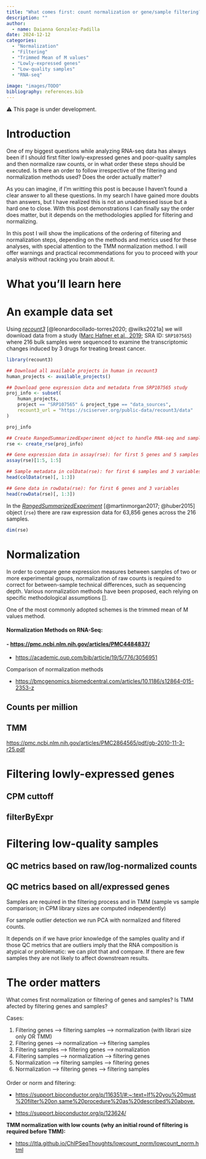 ```yaml
---
title: "What comes first: count normalization or gene/sample filtering?"
description: ""
author:
  - name: Daianna Gonzalez-Padilla
date: 2024-12-12
categories:
  - "Normalization"
  - "Filtering"
  - "Trimmed Mean of M values"
  - "Lowly-expressed genes"
  - "Low-quality samples"
  - "RNA-seq"
  
image: "images/TODO"
bibliography: references.bib
---
```


⚠️ This page is under development.

# Introduction

One of my biggest questions while analyzing RNA-seq data has always been if I should first filter lowly-expressed genes and poor-quality samples and then normalize raw counts, or in what order these steps should be executed. Is there an order to follow irrespective of the filtering and normalization methods used? Does the order actually matter?

As you can imagine, if I'm writting this post is because I haven't found a clear answer to all these questions. In my search I have gained more doubts than answers, but I have realized this is not an unaddressed issue but a hard one to close. With this post demonstrations I can finally say the order does matter, but it depends on the methodologies applied for filtering and normalizing.

In this post I will show the implications of the ordering of filtering and normalization steps, depending on the methods and metrics used for these analyses, with special attention to the TMM normalization method. I will offer warnings and practical recommendations for you to proceed with your analysis without racking you brain about it.

# What you'll learn here

# An example data set

Using [*recount3*](https://rna.recount.bio) [@leonardocollado-torres2020; @wilks2021a] we will download data from a study ([Marc Hafner et al., 2019](10.1016/j.chembiol.2019.05.005); SRA ID: `SRP107565`) where 216 bulk samples were sequenced to examine the transcriptomic changes induced by 3 drugs for treating breast cancer.

```r
library(recount3)

## Download all available projects in human in recount3
human_projects <- available_projects()

## Download gene expression data and metadata from SRP107565 study
proj_info <- subset(
    human_projects,
    project == "SRP107565" & project_type == "data_sources",
    recount3_url = "https://sciserver.org/public-data/recount3/data"
)

proj_info

## Create RangedSummarizedExperiment object to handle RNA-seq and sample data 
rse <- create_rse(proj_info)

## Gene expression data in assay(rse): for first 5 genes and 5 samples
assay(rse)[1:5, 1:5]

## Sample metadata in colData(rse): for first 6 samples and 3 variables
head(colData(rse)[, 1:3])

## Gene data in rowData(rse): for first 6 genes and 3 variables
head(rowData(rse)[, 1:3])

```

In the [*RangedSummarizedExperiment*](https://www.bioconductor.org/packages/devel/bioc/vignettes/SummarizedExperiment/inst/doc/SummarizedExperiment.html) [@martinmorgan2017; @huber2015] object (`rse`) there are raw expression data for 63,856 genes across the 216 samples.

```r
dim(rse)
```

# Normalization

In order to compare gene expression measures between samples of two or more experimental groups, normalization of raw counts is required to correct for between-sample technical differences, such as sequencing depth. Various normalization methods have been proposed, each relying on specific methodological assumptions \[\].

One of the most commonly adopted schemes is the trimmed mean of M values method.

#### **Normalization Methods on RNA-Seq:**

#### - <https://pmc.ncbi.nlm.nih.gov/articles/PMC4484837/>

-   <https://academic.oup.com/bib/article/19/5/776/3056951>

Comparison of normalization methods

-   <https://bmcgenomics.biomedcentral.com/articles/10.1186/s12864-015-2353-z>

## Counts per million

## TMM

<https://pmc.ncbi.nlm.nih.gov/articles/PMC2864565/pdf/gb-2010-11-3-r25.pdf>

# Filtering lowly-expressed genes

## CPM cuttoff

## filterByExpr

# Filtering low-quality samples

## QC metrics based on raw/log-normalized counts

## QC metrics based on all/expressed genes

Samples are required in the filtering process and in TMM (sample vs sample comparison; in CPM library sizes are computed independently)

For sample outlier detection we run PCA with normalized and filtered counts.

It depends on if we have prior knowledge of the samples quality and if those QC metrics that are outliers imply that the RNA composition is atypical or problematic: we can plot that and compare. If there are few samples they are not likely to affect downstream results.

# The order matters

What comes first normalization or filtering of genes and samples? Is TMM afected by filtering genes and samples?

Cases:

1.  Filtering genes –\> filtering samples –\> normalization (with librari size only OR TMM)
2.  Filtering genes –\> normalization –\> filtering samples
3.  Filtering samples –\> filtering genes –\> normalization
4.  Filtering samples –\> normalization –\> filtering genes
5.  Normalization –\> filtering samples –\> filtering genes
6.  Normalization –\> filtering genes –\> filtering samples

#### 

Order or norm and filtering:

-   <https://support.bioconductor.org/p/116351/#:~:text=If%20you%20must%20filter%20on,same%20procedure%20as%20described%20above.>

-   <https://support.bioconductor.org/p/123624/>

**TMM normalization with low counts (why an initial round of filtering is required before TMM):**

-   <https://ltla.github.io/ChIPSeqThoughts/lowcount_norm/lowcount_norm.html>
